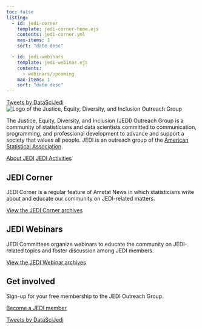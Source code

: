 ```yaml
---
toc: false
listing:
  - id: jedi-corner
    template: jedi-corner-home.ejs
    contents: jedi-corner.yml
    max-items: 1
    sort: "date desc"

  - id: jedi-webinars
    template: jedi-webinar.ejs
    contents: 
      - webinars/upcoming
    max-items: 1
    sort: "date desc"
---
```


::: column-margin
```{=html}
<div class="hide-twitter-timeline">
  <a class="twitter-timeline" data-width="350" data-tweet-limit="2" float="right" href="https://twitter.com/DataSciJedi?ref_src=twsrc%5Etfw">Tweets by DataSciJedi</a> 
  <script async src="https://platform.twitter.com/widgets.js" charset="utf-8"></script>
</div>
```
:::

```{=html}
<img src="images/jedi-logo-wide.png" alt="Logo of the Justice, Equity, Diversity, and Inclusion Outreach Group" class="center">
<p></p>
<p></p>
```
The Justice, Equity, Diversity, and Inclusion (JEDI) Outreach Group is a community of statisticians and data scientists committed to communication, programming, and professional development to advance and support a society that values all people.
JEDI is an outreach group of the [American Statistical Association](https://www.amstat.org/).

[About JEDI](about.qmd){.button .button1 .center} [JEDI Activities](activities.qmd){.button .button1 .center}

## JEDI Corner

::: grid
::: {#jedi-corner .g-col-home-6 .g-col-12}
:::

::: {.g-col-home-6 .g-col-12 .homebox}
JEDI Corner is a regular feature of Amstat News in which statisticians write about and educate our community on JEDI-related matters.

[View the JEDI Corner archives](jedi-corner.qmd){.button .button1 .center-button}
:::
:::

## JEDI Webinars

::: grid
::: {#jedi-webinars .g-col-home-6 .g-col-12}
:::

::: {.g-col-home-6 .g-col-12 .homebox}
JEDI Committees organize webinars to educate the community on JEDI-related topics and foster discussion among JEDI members.

[View the JEDI Webinar archives](webinars.qmd){.button .button1 .center-button}
:::
:::

## Get involved

Sign-up for your free membership to the JEDI Outreach Group.

[Become a JEDI member](get-involved.qmd){.button .button1 .center}

```{=html}
<div class="show-twitter-timeline">
  <a class="twitter-timeline" data-width="350" data-tweet-limit="2" float="center" href="https://twitter.com/DataSciJedi?ref_src=twsrc%5Etfw">Tweets by DataSciJedi</a> 
  <script async src="https://platform.twitter.com/widgets.js" charset="utf-8"></script>
</div>
```
